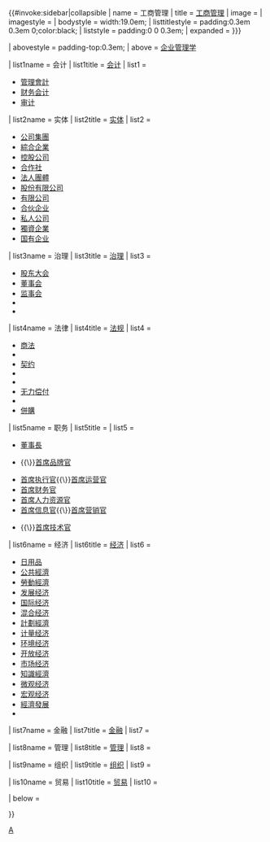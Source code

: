 {{#invoke:sidebar|collapsible
| name = 工商管理
| title = [[工商管理]]
| image =
| imagestyle =
| bodystyle = width:19.0em;
| listtitlestyle = padding:0.3em 0.3em 0;color:black;
| liststyle = padding:0 0 0.3em;
| expanded = {{{expanded|{{{1|}}}}}}

| abovestyle = padding-top:0.3em;
| above = [[企业]][[管理学]]

| list1name = 会计
| list1title = [[会计学|会计]]
| list1 = <div class="hlist">
* [[管理會計]]
* [[财务会计]]
* [[审计]]

| list2name      = 实体
| list2title     = [[法律主體|实体]]
| list2          = <div class="hlist">
* [[公司集團]]
* [[綜合企業]]
* [[控股公司]]
* [[合作社]]
* [[法人團體]]
* [[股份有限公司]]
* [[有限公司]]
* [[合伙企业]]
* [[私人公司]]
* [[獨資企業]]
* [[国有企业]]

| list3name      = 治理
| list3title     = [[公司治理|治理]]
| list3          = <div class="hlist">
* [[股东大会]]
* [[董事会]]
* [[监事会]]
* {{Link-en|顾问委员会 (工商管理)|Advisory board|顾问委员会}}
* {{Link-en|审计委员会|Audit committee}}

| list4name      = 法律
| list4title     = [[公司法|法规]]
| list4          =  <div class="hlist">
* [[商法]]
* {{Link-en|宪法性文件|Constitutional documents|章程}}
* [[契约]]
* {{Link-en|企业犯罪|Corporate crime}}
* {{Link-en|企业责任|Corporate liability}}
* [[无力偿付]]
* {{Link-en|国际贸易法|International trade law}}
* [[併購]]

| list5name      = 职务
| list5title     = {{Link-en|公司职务|Corporate title|职务}}
| list5          =  <div class="hlist">
* [[董事長]]
* {{Link-en|首席商务官|Chief business officer}}{{\}}[[品牌長|首席品牌官]]
* [[首席执行官]]{{\}}[[首席运营官]]
* [[财务总监|首席财务官]]
* [[首席人力资源官]]
* [[資訊總監|首席信息官]]{{\}}[[行銷長|首席营销官]]
* {{Link-en|首席产品官|Chief product officer}}{{\}}[[首席技术官]]

| list6name      = 经济
| list6title     = [[经济学|经济]]
| list6          =  <div class="hlist">
* [[日用品]]
* [[公共經濟學|公共經濟]]
* [[勞動經濟學|勞動經濟]]
* [[发展经济学|发展经济]]
* [[国际经济学|国际经济]]
* [[混合经济]]
* [[計劃經濟]]
* [[计量经济学|计量经济]]
* [[环境经济学|环境经济]]
* [[开放型经济|开放经济]]
* [[市场经济]]
* [[知識經濟]]
* [[微观经济学|微观经济]]
* [[宏观经济学|宏观经济]]
* [[經濟發展]]
* {{Link-en|经济统计|Economic statistics}}

| list7name      = 金融
| list7title     = [[金融]]
| list7          =  <div class="hlist">

| list8name      = 管理
| list8title     = [[管理学|管理]]
| list8          =  <div class="hlist">

| list9name      = 组织
| list9title     = [[组织 (社会学)|组织]]
| list9          =  <div class="hlist">

| lis10name      = 贸易
| list10title    = [[贸易]]
| list10         =  <div class="hlist">

| below          = {{portal-inline|size=tiny|经济学}}

}}<noinclude>

[[Category:商业与金融模板|A]]
</noinclude>